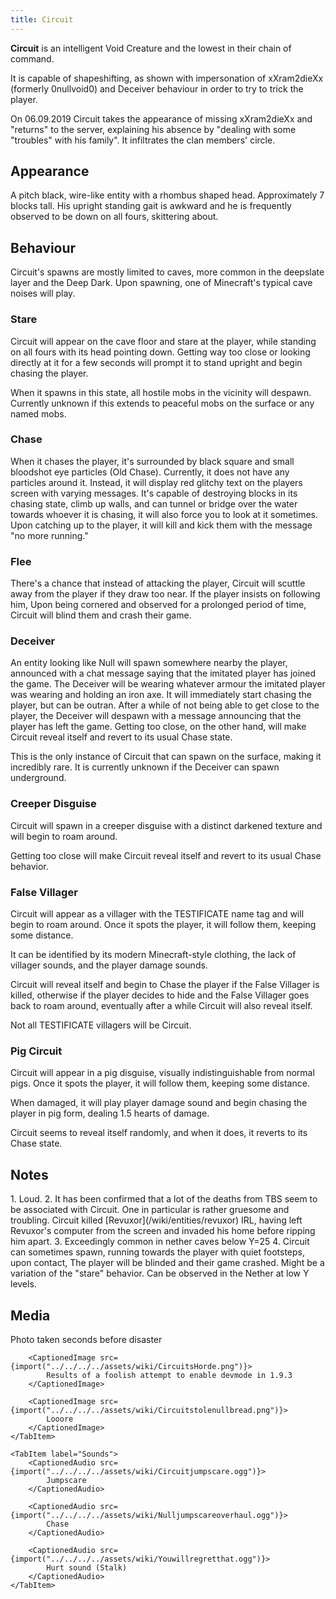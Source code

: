 ```yaml
---
title: Circuit
---
```



**Circuit** is an intelligent Void Creature and the lowest in their chain of command.

It is capable of shapeshifting, as shown with impersonation of xXram2dieXx (formerly 0nullvoid0) and Deceiver behaviour in order to try to trick the player.

On 06.09.2019 Circuit takes the appearance of missing xXram2dieXx and "returns" to the server, explaining his absence by "dealing with some "troubles" with his family". It infiltrates the clan members' circle.

## Appearance

A pitch black, wire-like entity with a rhombus shaped head. Approximately 7 blocks tall. His upright standing gait is awkward and he is frequently observed to be down on all fours, skittering about.

## Behaviour

Circuit's spawns are mostly limited to caves, more common in the deepslate layer and the Deep Dark. Upon spawning, one of Minecraft's typical cave noises will play.

### Stare

Circuit will appear on the cave floor and stare at the player, while standing on all fours with its head pointing down. Getting way too close or looking directly at it for a few seconds will prompt it to stand upright and begin chasing the player.

When it spawns in this state, all hostile mobs in the vicinity will despawn. Currently unknown if this extends to peaceful mobs on the surface or any named mobs.

### Chase

When it chases the player, it's surrounded by black square and small bloodshot eye particles (Old Chase). Currently, it does not have any particles around it. Instead, it will display red glitchy text on the players screen with varying messages. It's capable of destroying blocks in its chasing state, climb up walls, and can tunnel or bridge over the water towards whoever it is chasing, it will also force you to look at it sometimes. Upon catching up to the player, it will kill and kick them with the message "no more running."

### Flee

There's a chance that instead of attacking the player, Circuit will scuttle away from the player if they draw too near. If the player insists on following him, Upon being cornered and observed for a prolonged period of time, Circuit will blind them and crash their game.

### Deceiver

An entity looking like Null will spawn somewhere nearby the player, announced with a chat message saying that the imitated player has joined the game. The Deceiver will be wearing whatever armour the imitated player was wearing and holding an iron axe. It will immediately start chasing the player, but can be outran. After a while of not being able to get close to the player, the Deceiver will despawn with a message announcing that the player has left the game. Getting too close, on the other hand, will make Circuit reveal itself and revert to its usual Chase state.

This is the only instance of Circuit that can spawn on the surface, making it incredibly rare. It is currently unknown if the Deceiver can spawn underground.

### Creeper Disguise

Circuit will spawn in a creeper disguise with a distinct darkened texture and will begin to roam around.

Getting too close will make Circuit reveal itself and revert to its usual Chase behavior.

### False Villager

Circuit will appear as a villager with the TESTIFICATE name tag and will begin to roam around. Once it spots the player, it will follow them, keeping some distance.

It can be identified by its modern Minecraft-style clothing, the lack of villager sounds, and the player damage sounds.

Circuit will reveal itself and begin to Chase the player if the False Villager is killed, otherwise if the player decides to hide and the False Villager goes back to roam around, eventually after a while Circuit will also reveal itself.

Not all TESTIFICATE villagers will be Circuit.

### Pig Circuit

Circuit will appear in a pig disguise, visually indistinguishable from normal pigs. Once it spots the player, it will follow them, keeping some distance.

When damaged, it will play player damage sound and begin chasing the player in pig form, dealing 1.5 hearts of damage.

Circuit seems to reveal itself randomly, and when it does, it reverts to its Chase state.

## Notes

<Steps>
1. Loud.
2. It has been confirmed that a lot of the deaths from TBS seem to be associated with Circuit. One in particular is rather gruesome and troubling. Circuit killed [Revuxor](/wiki/entities/revuxor) IRL, having left Revuxor's computer from the screen and invaded his home before ripping him apart.
3. Exceedingly common in nether caves below Y=25
4. Circuit can sometimes spawn, running towards the player with quiet footsteps, upon contact, The player will be blinded and their game crashed. Might be a variation of the "stare" behavior. Can be observed in the Nether at low Y levels.
</Steps>

## Media

<Tabs>
    <TabItem label="Gallery">
        <CaptionedImage src={import("../../../../assets/wiki/Circuit lurking.png")}>
            Photo taken seconds before disaster
        </CaptionedImage>

        <CaptionedImage src={import("../../../../assets/wiki/CircuitsHorde.png")}>
            Results of a foolish attempt to enable devmode in 1.9.3
        </CaptionedImage>

        <CaptionedImage src={import("../../../../assets/wiki/Circuitstolenullbread.png")}>
            Looore
        </CaptionedImage>
    </TabItem>

    <TabItem label="Sounds">
        <CaptionedAudio src={import("../../../../assets/wiki/Circuitjumpscare.ogg")}>
            Jumpscare
        </CaptionedAudio>

        <CaptionedAudio src={import("../../../../assets/wiki/Nulljumpscareoverhaul.ogg")}>
            Chase
        </CaptionedAudio>

        <CaptionedAudio src={import("../../../../assets/wiki/Youwillregretthat.ogg")}>
            Hurt sound (Stalk)
        </CaptionedAudio>
    </TabItem>
</Tabs>
